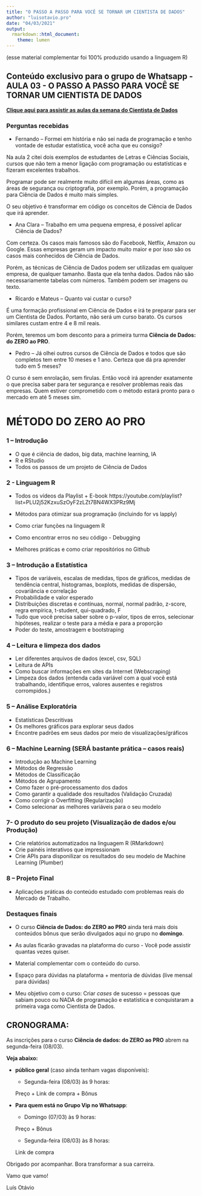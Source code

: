 ```yaml
---
title: "O PASSO A PASSO PARA VOCÊ SE TORNAR UM CIENTISTA DE DADOS"
author: "luisotavio.pro"
date: "04/03/2021"
output:
  rmarkdown::html_document:
    theme: lumen
---
```


(esse material complementar foi 100% produzido usando a linguagem R)

## Conteúdo exclusivo para o grupo de Whatsapp - AULA 03 - O PASSO A PASSO PARA VOCÊ SE TORNAR UM CIENTISTA DE DADOS

[**Clique aqui para assistir as aulas da semana do Cientista de Dados**](http://lp.luisotavio.pro/aulas){target="_blank"}


### Perguntas recebidas

- Fernando – Formei em história e não sei nada de programação e tenho vontade de estudar estatística, você acha que eu consigo?

Na aula 2 citei dois exemplos de estudantes de Letras e Ciências Sociais, cursos que não tem a menor ligação com programação ou estatísticas e fizeram excelentes trabalhos.

Programar pode ser realmente muito difícil em algumas áreas, como as áreas de segurança ou criptografia, por exemplo. Porém, a programação para Ciência de Dados é muito mais simples.

O seu objetivo é transformar em código os conceitos de Ciência de Dados que irá aprender.

- Ana Clara – Trabalho em uma pequena empresa, é possível aplicar Ciência de Dados?

Com certeza. Os casos mais famosos são do Facebook, Netflix, Amazon ou Google. Essas empresas geram um impacto muito maior e por isso são os casos mais conhecidos de Ciência de Dados.

Porém, as técnicas de Ciência de Dados podem ser utilizadas em qualquer empresa, de qualquer tamanho. Basta que ela tenha dados. Dados não são necessariamente tabelas com números. Também podem ser imagens ou texto.

- Ricardo e Mateus – Quanto vai custar o curso?

É uma formação profissional em Ciência de Dados e irá te preparar para ser um Cientista de Dados. Portanto, não será um curso barato. Os cursos similares custam entre 4 e 8 mil reais.

Porém, teremos um bom desconto para a primeira turma **Ciência de Dados: do ZERO ao PRO**.

- Pedro – Já olhei outros cursos de Ciência de Dados e todos que são completos tem entre 10 meses e 1 ano. Certeza que dá pra aprender tudo em 5 meses?

O curso é sem enrolação, sem firulas. Então você irá aprender exatamente o que precisa saber para ter segurança e resolver problemas reais das empresas. Quem estiver comprometido com o método estará pronto para o mercado em até 5 meses sim. 

# MÉTODO DO ZERO AO PRO

### 1 – Introdução 

- O que é ciência de dados, big data, machine learning, IA
- R e RStudio
- Todos os passos de um projeto de Ciência de Dados 

### 2 -  Linguagem R 

- Todos os vídeos da Playlist + E-book
https://youtube.com/playlist?list=PLU2j52KzxuSzOyF2zLZt7BN4WX3PRz9Mj

- Métodos para otimizar sua programação (incluindo for vs lapply)
- Como criar funções na linguagem R
- Como encontrar erros no seu código - Debugging
- Melhores práticas e como criar repositórios no Github

### 3 – Introdução a Estatística

- Tipos de variáveis, escalas de medidas, tipos de gráficos, medidas de tendência central, histogramas, boxplots, medidas de dispersão, covariância e correlação
- Probabilidade e valor esperado
- Distribuições discretas e contínuas, normal, normal padrão, z-score, regra empírica, t-student, qui-quadrado, F
- Tudo que você precisa saber sobre o p-valor, tipos de erros, selecionar hipóteses, realizar o teste para a média e para a proporção
- Poder do teste, amostragem e bootstraping

### 4 – Leitura e limpeza dos dados
- Ler diferentes arquivos de dados (excel, csv, SQL)
- Leitura de APIs
- Como buscar informações em sites da Internet (Webscraping)
- Limpeza dos dados (entenda cada variável com a qual você está trabalhando, identifique erros, valores ausentes e registros corrompidos.)

### 5 – Análise Exploratória

- Estatísticas Descritivas
- Os melhores gráficos para explorar seus dados
- Encontre padrões em seus dados por meio de visualizações/gráficos

### 6 – Machine Learning (SERÁ bastante prática – casos reais)

- Introdução ao Machine Learning
- Métodos de Regressão
- Métodos de Classificação
- Métodos de Agrupamento
- Como fazer o pré-processamento dos dados
- Como garantir a qualidade dos resultados (Validação Cruzada)
- Como corrigir o Overfitting (Regularização)
- Como selecionar as melhores variáveis para o seu modelo

### 7- O produto do seu projeto (Visualização de dados e/ou Produção)

- Crie relatórios automatizados na linguagem R (RMarkdown)
- Crie painéis interativos que impressionam
- Crie APIs para disponilizar os resultados do seu modelo de Machine Learning (Plumber)

### 8 – Projeto Final

- Aplicações práticas do conteúdo estudado com problemas reais do Mercado de Trabalho.


### Destaques finais

- O curso **Ciência de Dados: do ZERO ao PRO** ainda terá mais dois conteúdos bônus que serão divulgados aqui no grupo no **domingo**.

- As aulas ficarão gravadas na plataforma do curso - Você pode assistir quantas vezes quiser.

- Material complementar com o conteúdo do curso.

- Espaço para dúvidas na plataforma + mentoria de dúvidas (live mensal para dúvidas)

- Meu objetivo com o curso: Criar *cases* de sucesso = pessoas que sabiam pouco ou NADA de programação e estatística e conquistaram a primeira vaga como Cientista de Dados.

## CRONOGRAMA:

As inscrições para o curso **Ciência de dados: do ZERO ao PRO** abrem na segunda-feira (08/03). 

**Veja abaixo:**

- **público geral** (caso ainda tenham vagas disponíveis):

  - Segunda-feira (08/03) às 9 horas:
  
  Preço + Link de compra + Bônus

- **Para quem está no Grupo Vip no Whatsapp**:

  - Domingo (07/03)  às 9 horas:
  
  Preço + Bônus
  
  - Segunda-feira (08/03) às 8 horas:
  
  Link de compra


Obrigado por acompanhar. Bora transformar a sua carreira.

Vamo que vamo!

Luís Otávio